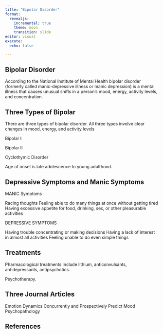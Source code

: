 ```yaml
---
title: "Bipolar Disorder"
format:
  revealjs:
    incremental: true
    theme: moon
    transition: slide
editor: visual
execute:
  echo: false

---
```



## Bipolar Disorder

According to the National Institute of Mental Health bipolar disorder (formerly called manic-depressive illness or manic depression) is a mental illness that causes unusual shifts in a person’s mood, energy, activity levels, and concentration.


## Three Types of Bipolar

There are three types of bipolar disorder. All three types involve clear changes in mood, energy, and activity levels

Bipolar I

Bipolar II

Cyclothymic Disorder

Age of onset is late adolescence to young adulthood.

## Depressive Symptoms and Manic Symptoms

MANIC Symptoms

Racing thoughts
Feeling able to do many things at once without getting tired
Having excessive appetite for food, drinking, sex, or other pleasurable activities

DEPRESSIVE SYMPTOMS

Having trouble concentrating or making decisions
Having a lack of interest in almost all activities
Feeling unable to do even simple things



## Treatments

Pharmacological treatments include lithium, anticonvulsants, antidepressants, antipsychotics.

Psychotherapy.

## Three Journal Articles

Emotion Dynamics Concurrently and Prospectively Predict Mood Psychopathology


## References

